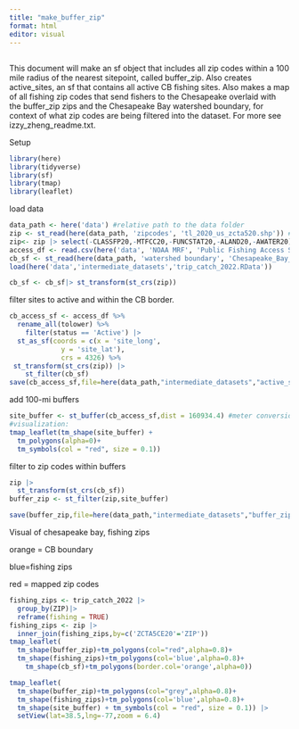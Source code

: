 ```yaml
---
title: "make_buffer_zip"
format: html
editor: visual
---
```


## 

This document will make an sf object that includes all zip codes within a 100 mile radius of the nearest sitepoint, called buffer_zip. Also creates active_sites, an sf that contains all active CB fishing sites. Also makes a map of all fishing zip codes that send fishers to the Chesapeake overlaid with the buffer_zip zips and the Chesapeake Bay watershed boundary, for context of what zip codes are being filtered into the dataset. For more see izzy_zheng_readme.txt.

Setup

```r
library(here)
library(tidyverse)
library(sf)
library(tmap)
library(leaflet)
```

load data

```r
data_path <- here('data') #relative path to the data folder
zip <- st_read(here(data_path, 'zipcodes', 'tl_2020_us_zcta520.shp')) #zip code shapefiles originally taken from https://www2.census.gov/geo/tiger/TIGER2020/ZCTA520/
zip<- zip |> select(-CLASSFP20,-MTFCC20,-FUNCSTAT20,-ALAND20,-AWATER20)
access_df <- read.csv(here('data', 'NOAA MRF', 'Public Fishing Access Site Register', 'SITE.csv'))
cb_sf <- st_read(here(data_path, 'watershed boundary', 'Chesapeake_Bay_Watershed_Boundary.shp')) #Chesapeake Bay shapefile
load(here('data','intermediate_datasets','trip_catch_2022.RData'))
```

```r
cb_sf <- cb_sf|> st_transform(st_crs(zip)) 
```

filter sites to active and within the CB border.

```r
cb_access_sf <- access_df %>%
  rename_all(tolower) %>%
    filter(status == 'Active') |>
  st_as_sf(coords = c(x = 'site_long',
             y = 'site_lat'),
             crs = 4326) %>%
 st_transform(st_crs(zip)) |>
    st_filter(cb_sf)
save(cb_access_sf,file=here(data_path,"intermediate_datasets","active_sites.Rdata"))
```

add 100-mi buffers

```r
site_buffer <- st_buffer(cb_access_sf,dist = 160934.4) #meter conversion of 100 miles
#visualization:
tmap_leaflet(tm_shape(site_buffer) +
  tm_polygons(alpha=0)+
  tm_symbols(col = "red", size = 0.1))
```

filter to zip codes within buffers

```r
zip |>
  st_transform(st_crs(cb_sf)) 
buffer_zip <- st_filter(zip,site_buffer)
```

```r
save(buffer_zip,file=here(data_path,"intermediate_datasets","buffer_zip.Rdata"))
```

Visual of chesapeake bay, fishing zips

orange = CB boundary

blue=fishing zips

red = mapped zip codes

```r
fishing_zips <- trip_catch_2022 |>
  group_by(ZIP)|>
  reframe(fishing = TRUE)
fishing_zips <- zip |>
  inner_join(fishing_zips,by=c('ZCTA5CE20'='ZIP'))
tmap_leaflet(
  tm_shape(buffer_zip)+tm_polygons(col="red",alpha=0.8)+
  tm_shape(fishing_zips)+tm_polygons(col='blue',alpha=0.8)+
    tm_shape(cb_sf)+tm_polygons(border.col='orange',alpha=0))
```

```r

tmap_leaflet(
  tm_shape(buffer_zip)+tm_polygons(col="grey",alpha=0.8)+
  tm_shape(fishing_zips)+tm_polygons(col='blue',alpha=0.8)+
  tm_shape(site_buffer) + tm_symbols(col = "red", size = 0.1)) |> 
  setView(lat=38.5,lng=-77,zoom = 6.4) 
```
